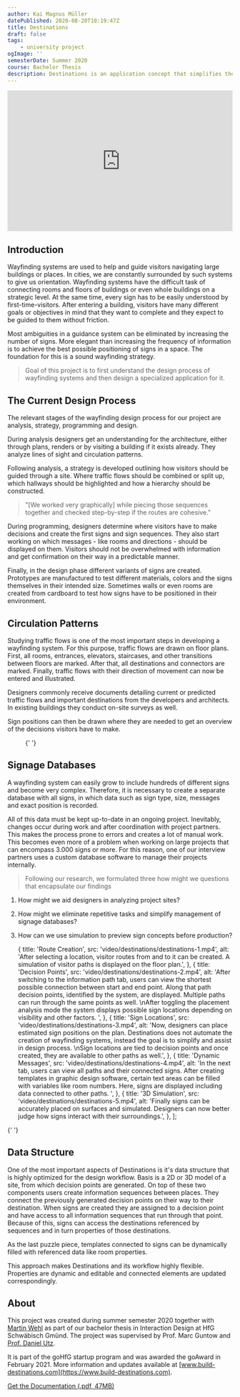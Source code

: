 ```yaml
---
author: Kai Magnus Müller
datePublished: 2020-08-20T10:19:47Z
title: Destinations
draft: false
tags:
    - university project
ogImage: ''
semesterDate: Summer 2020
course: Bachelor Thesis
description: Destinations is an application concept that simplifies the design process of wayfinding systems. Users can view a digital representation of a project site, visually plan visitor routes, sign placements and messages.
---
```



<div style="padding:62.5% 0 0 0;position:relative;">
	<iframe
		src="https://player.vimeo.com/video/802851320?h=672644920c&title=0&byline=0&portrait=0"
		frameborder="0"
		allow="autoplay; fullscreen; picture-in-picture"
		allowfullscreen
		style="position:absolute;top:0;left:0;width:100%;height:100%;"
		title="Destinations"></iframe>
</div>
<script src="https://player.vimeo.com/api/player.js"></script>

## Introduction

Wayfinding systems are used to help and guide visitors navigating large buildings or places. In cities, we are constantly surrounded by such systems to give us orientation. Wayfinding systems have the difficult task of connecting rooms and floors of buildings or even whole buildings on a strategic level. At the same time, every sign has to be easily understood by first-time-visitors. After entering a building, visitors have many different goals or objectives in mind that they want to complete and they expect to be guided to them without friction.

Most ambiguities in a guidance system can be eliminated by increasing the number of signs. More elegant than increasing the frequency of information is to achieve the best possible positioning of signs in a space. The foundation for this is a sound wayfinding strategy.

> Goal of this project is to first understand the design process of wayfinding systems and then design a specialized application for it.

## The Current Design Process

The relevant stages of the wayfinding design process for our project are analysis, strategy, programming and design.

During analysis designers get an understanding for the architecture, either through plans, renders or by visiting a building if it exists already. They analyze lines of sight and circulation patterns.

Following analysis, a strategy is developed outlining how visitors should be guided through a site. Where traffic flows should be combined or split up, which hallways should be highlighted and how a hierarchy should be constructed.

> "[We worked very graphically] while piecing those sequences together and checked step-by-step if the routes are cohesive."

During programming, designers determine where visitors have to make decisions and create the first signs and sign sequences. They also start working on which messages - like rooms and directions - should be displayed on them. Visitors should not be overwhelmed with information and get confirmation on their way in a predictable manner.

Finally, in the design phase different variants of signs are created. Prototypes are manufactured to test different materials, colors and the signs themselves in their intended size. Sometimes walls or even rooms are created from cardboard to test how signs have to be positioned in their environment.

<Figure
	alt="During our research phase we compared the design process how it is described in 'Wayshowing > Wayfinding' and 'The Wayfinding Handbook'."
	src="https://res.cloudinary.com/dm3a0qioc/image/upload/v1677532227/destinations-system-design-process_r98cbc.jpg"
	width="3185"
	height="1255"></Figure>

## Circulation Patterns

Studying traffic flows is one of the most important steps in developing a wayfinding system. For this purpose, traffic flows are drawn on floor plans. First, all rooms, entrances, elevators, staircases, and other transitions between floors are marked. After that, all destinations and connectors are marked. Finally, traffic flows with their direction of movement can now be entered and illustrated.

Designers commonly receive documents detailing current or predicted traffic flows and important destinations from the developers and architects. In existing buildings they conduct on-site surveys as well.

Sign positions can then be drawn where they are needed to get an overview of the decisions visitors have to make.

<Figure
	alt="Signage development in three steps. First, circulation patterns for all types of traffic are created. Second, preliminary sign positions are marked on the floor plan. Finally, signs are marked on the plan with their reference codes to the database."
	src="https://res.cloudinary.com/dm3a0qioc/image/upload/v1677532242/destinations-circulation-patterns_shenbs.jpg"
	width="3375"
	height="1185">
	{' '}
</Figure>

## Signage Databases

A wayfinding system can easily grow to include hundreds of different signs and become very complex. Therefore, it is necessary to create a separate database with all signs, in which data such as sign type, size, messages and exact position is recorded.

All of this data must be kept up-to-date in an ongoing project. Inevitably, changes occur during work and after coordination with project partners. This makes the process prone to errors and creates a lot of manual work. This becomes even more of a problem when working on large projects that can encompass 3.000 signs or more. For this reason, one of our interview partners uses a custom database software to manage their projects internally.

> Following our research, we formulated three how might we questions that encapsulate our findings

1. How might we aid designers in analyzing project sites?
2. How might we eliminate repetitive tasks and simplify management of signage databases?
3. How can we use simulation to preview sign concepts before production?

	{
		title: 'Route Creation',
		src: 'video/destinations/destinations-1.mp4',
		alt: 'After selecting a location, visitor routes from and to it can be created. A simulation of visitor paths is displayed on the floor plan.',
	},
	{
		title: 'Decision Points',
		src: 'video/destinations/destinations-2.mp4',
		alt: 'After switching to the information path tab, users can view the shortest possible connection between start and end point. Along that path decision points, identified by the system, are displayed. Multiple paths can run through the same points as well. \nAfter toggling the placement analysis mode the system displays possible sign locations depending on visibility and other factors. ',
	},
	{
		title: 'Sign Locations',
		src: 'video/destinations/destinations-3.mp4',
		alt: 'Now, designers can place estimated sign positions on the plan. Destinations does not automate the creation of wayfinding systems, instead the goal is to simplify and assist in design process. \nSign locations are tied to decision points and once created, they are available to other paths as well.',
	},
	{
		title: 'Dynamic Messages',
		src: 'video/destinations/destinations-4.mp4',
		alt: 'In the next tab, users can view all paths and their connected signs. After creating templates in graphic design software, certain text areas can be filled with variables like room numbers. Here, signs are displayed including data connected to other paths. ',
	},
	{
		title: '3D Simulation',
		src: 'video/destinations/destinations-5.mp4',
		alt: 'Finally signs can be accurately placed on surfaces and simulated. Designers can now better judge how signs interact with their surroundings.',
	},
];

<UseCase client:visible srcSet={_srcSet2} aspectRatio="16/10">
	{' '}
</UseCase>

## Data Structure

One of the most important aspects of Destinations is it's data structure that is highly optimized for the design workflow. Basis is a 2D or 3D model of a site, from which decision points are generated. On top of these two components users create information sequences between places. They connect the previously generated decision points on their way to their destination. When signs are created they are assigned to a decision point and have access to all information sequences that run through that point. Because of this, signs can access the destinations referenced by sequences and in turn properties of those destinations.

As the last puzzle piece, templates connected to signs can be dynamically filled with referenced data like room properties.

This approach makes Destinations and its workflow highly flexible. Properties are dynamic and editable and connected elements are updated correspondingly.

## About

This project was created during summer semester 2020 together with [Martin Wehl](http://www.martinwehl.de) as part of our bachelor thesis in Interaction Design at HfG Schwäbisch Gmünd. The project was supervised by Prof. Marc Guntow and [ Prof. Daniel Utz](http://www.danielutz.de).

It is part of the goHfG startup program and was awarded the goAward in February 2021. More information and updates available at [www.build-destinations.com](https://www.build-destinations.com).

[Get the Documentation (.pdf, 47MB)][Doc]

[Doc]: https://www.cdn.kaimagnus.de/portfolio/docs/Dokumentation_MartinWehl_KaiMagnusMueller.pdf
